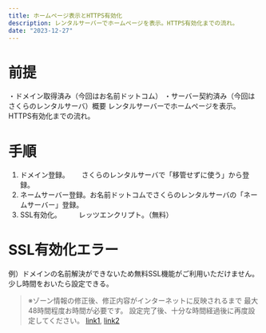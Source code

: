 ```yaml
---
title: ホームページ表示とHTTPS有効化
description: レンタルサーバーでホームページを表示。HTTPS有効化までの流れ。 
date: "2023-12-27"
---
```


# 前提
・ドメイン取得済み（今回はお名前ドットコム）
・サーバー契約済み（今回はさくらのレンタルサーバ）概要
レンタルサーバーでホームページを表示。HTTPS有効化までの流れ。

# 手順
1. ドメイン登録。　　 さくらのレンタルサーバで「移管せずに使う」から登録。
2. ネームサーバー登録。お名前ドットコムでさくらのレンタルサーバの「ネームサーバー」登録。
3. SSL有効化。　　　レッツエンクリプト。（無料）


# SSL有効化エラー
例）ドメインの名前解決ができないため無料SSL機能がご利用いただけません。
少し時間をおいたら設定できる。

> ※ゾーン情報の修正後、修正内容がインターネットに反映されるまで 最大48時間程度お時間が必要です。
設定完了後、十分な時間経過後に再度設定してください。
[link1](https://help.sakura.ad.jp/rs/2154/#text:%E3%83%89%E3%83%A1%E3%82%A4%E3%83%B3%E3%81%AE%E5%90%8D%E5%89%8D%E8%A7%A3%E6%B1%BA%E3%81%8C%E3%81%A7%E3%81%8D%E3%81%AA%E3%81%84%E3%81%9F%E3%82%81%E7%84%A1%E6%96%99SSL%E6%A9%9F%E8%83%BD%E3%81%8C%E3%81%94%E5%88%A9%E7%94%A8%E3%81%84%E3%81%9F%E3%81%A0%E3%81%91%E3%81%BE%E3%81%9B%E3%82%93%E3%80%82%E3%81%A8%E8%A1%A8%E7%A4%BA%E3%81%95%E3%82%8C%E3%82%8B%E5%A0%B4%E5%90%88), [link2](https://faq.sakura.ad.jp/s/article/000001109?_gl=1*jpgoro*_gcl_au*MTg5NTQxODQzLjE3MDI3MTIwMDc.#01-01)
